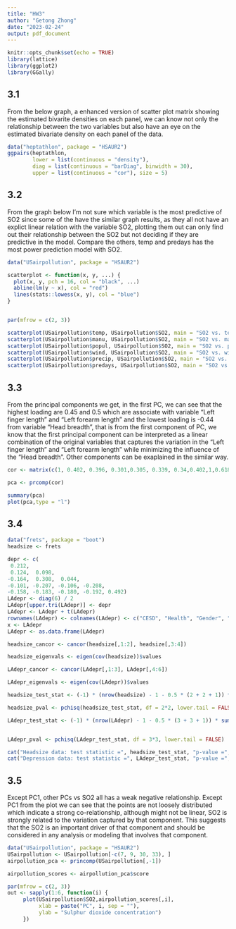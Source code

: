---
title: "HW3"
author: "Getong Zhong"
date: "2023-02-24"
output: pdf_document
---

```{r setup, include=FALSE}
knitr::opts_chunk$set(echo = TRUE)
library(lattice)
library(ggplot2)
library(GGally)
```


## 3.1
From the below graph, a enhanced version of scatter plot matrix showing the estimated bivarite densities on each panel, we can know not only the relationship between the two variables but also have an eye on the estimated bivariate density on each panel of the data. 

```{r}
data("heptathlon", package = "HSAUR2")
ggpairs(heptathlon, 
        lower = list(continuous = "density"),
        diag = list(continuous = "barDiag", binwidth = 30),
        upper = list(continuous = "cor"), size = 5) 
```

## 3.2 
From the graph below I'm not sure which variable is the most predictive of SO2 since some of the have the similar graph results, as they all not have an explict linear relation with the variable SO2, plotting them out can only find out their relationship between the SO2 but not deciding if they are predictive in the model. Compare the others, temp and predays has the most power prediction model with SO2. 
```{r}
data("USairpollution", package = "HSAUR2")

scatterplot <- function(x, y, ...) {
  plot(x, y, pch = 16, col = "black", ...)
  abline(lm(y ~ x), col = "red")
  lines(stats::lowess(x, y), col = "blue")
}


par(mfrow = c(2, 3))

scatterplot(USairpollution$temp, USairpollution$SO2, main = "SO2 vs. temp")
scatterplot(USairpollution$manu, USairpollution$SO2, main = "SO2 vs. manu")
scatterplot(USairpollution$popul, USairpollution$SO2, main = "SO2 vs. popul")
scatterplot(USairpollution$wind, USairpollution$SO2, main = "SO2 vs. wind")
scatterplot(USairpollution$precip, USairpollution$SO2, main = "SO2 vs. precip")
scatterplot(USairpollution$predays, USairpollution$SO2, main = "SO2 vs. predays")
```
## 3.3
From the principal components we get, in the first PC, we can see that the highest loading are 0.45 and 0.5 which are associate with variable "Left finger length" and "Left forearm length" and the lowest loading is -0.44 from variable "Head breadth", that is from the first component of PC, we know that the first principal component can be interpreted as a linear combination of the original variables that captures the variation in the "Left finger length" and "Left forearm length" while minimizing the influence of the "Head breadth". Other components can be exaplained in the similar way. 
```{r}

cor <- matrix(c(1, 0.402, 0.396, 0.301,0.305, 0.339, 0.34,0.402,1,0.618, 0.15, 0.135, 0.206, 0.183, 0.396, 0.618, 1, 0.321, 0.289, 0.363, 0.345, 0.301, 0.15, 0.321, 1, 0.846, 0.759, 0.661, 0.305, 0.135, 0.289, 0.846, 1, 0.797, 0.8, 0.339, 0.206, 0.363, 0.759, 0.797, 0.1, 0.736, 0.34, 0.183, 0.345, 0.661, 0.8, 0.736, 1),7,7)

pca <- prcomp(cor)

summary(pca)
plot(pca,type = "l")
```

## 3.4
```{r}
data("frets", package = "boot")
headsize <- frets

depr <- c(
 0.212,
 0.124,  0.098,
-0.164,  0.308,  0.044,
-0.101, -0.207, -0.106, -0.208,
-0.158, -0.183, -0.180, -0.192, 0.492)
LAdepr <- diag(6) / 2
LAdepr[upper.tri(LAdepr)] <- depr
LAdepr <- LAdepr + t(LAdepr)
rownames(LAdepr) <- colnames(LAdepr) <- c("CESD", "Health", "Gender", "Age", "Edu", "Income")
x <- LAdepr
LAdepr <- as.data.frame(LAdepr)

headsize_cancor <- cancor(headsize[,1:2], headsize[,3:4])

headsize_eigenvals <- eigen(cov(headsize))$values

LAdepr_cancor <- cancor(LAdepr[,1:3], LAdepr[,4:6])

LAdepr_eigenvals <- eigen(cov(LAdepr))$values

headsize_test_stat <- (-1) * (nrow(headsize) - 1 - 0.5 * (2 + 2 + 1)) * sum(log(1 - headsize_cancor$cor^2))

headsize_pval <- pchisq(headsize_test_stat, df = 2*2, lower.tail = FALSE)

LAdepr_test_stat <- (-1) * (nrow(LAdepr) - 1 - 0.5 * (3 + 3 + 1)) * sum(log(1 - LAdepr_cancor$cor^2))


LAdepr_pval <- pchisq(LAdepr_test_stat, df = 3*3, lower.tail = FALSE)

cat("Headsize data: test statistic =", headsize_test_stat, "p-value =", headsize_pval)
cat("Depression data: test statistic =", LAdepr_test_stat, "p-value =", LAdepr_pval)
```

## 3.5
Except PC1, other PCs vs SO2 all has a weak negative relationship. Except PC1 from the plot we can see that the points are not loosely distributed which indicate a strong co-relationship, although might not be linear, SO2 is strongly related to the variation captured by that component. This suggests that the SO2 is an important driver of that component and should    be considered in any analysis or modeling that involves that component. 
```{r}
data("USairpollution", package = "HSAUR2")
USairpollution <- USairpollution[-c(7, 9, 30, 33), ]
airpollution_pca <- princomp(USairpollution[,-1])

airpollution_scores <- airpollution_pca$score

par(mfrow = c(2, 3))
out <- sapply(1:6, function(i) {
     plot(USairpollution$SO2,airpollution_scores[,i],
          xlab = paste("PC", i, sep = ""), 
          ylab = "Sulphur dioxide concentration")
     })



```